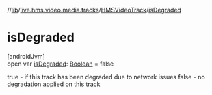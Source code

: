 //[lib](/api-reference/android/v2/home/content)/[live.hms.video.media.tracks](../index)/[HMSVideoTrack](index)/[isDegraded](is-degraded)

# isDegraded

[androidJvm]\
open var [isDegraded](is-degraded): [Boolean](https://kotlinlang.org/api/latest/jvm/stdlib/kotlin/-boolean/index.html) = false

true - if this track has been degraded due to network issues false - no degradation applied on this track
